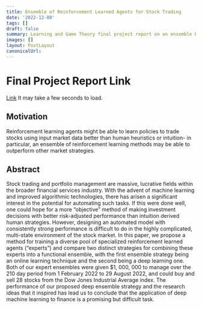 ```yaml
---
title: Ensemble of Reinforcement Learned Agents for Stock Trading
date: '2022-12-08'
tags: []
draft: false
summary: Learning and Game Theory final project report on an ensemble based strategy for stock trading
images: []
layout: PostLayout
canonicalUrl:
---
```


# Final Project Report Link

[Link](https://drive.google.com/file/d/1a1-lIpUjq50Z4uJPtIhHGSBI_z9r2B4z/view) It may take a few seconds to load.

## Motivation

Reinforcement learning agents might be able to learn policies to trade stocks using input market data better than human heuristics or intuition- in particular,
an ensemble of reinforcement learning methods may be able to outperform other market strategies.

## Abstract

Stock trading and portfolio management are massive, lucrative fields within the broader
financial services industry. With the advent of machine learning and improved algorithmic
technologies, there has arisen a significant interest in the potential for automating such tasks.
If this were done well, one could hope for a more “objective” method of making investment
decisions with better risk-adjusted performance than intuition derived human strategies.
However, designing an automated model with consistently strong performance is difficult to
do in the highly complicated, multi-state environment of the stock market. In this paper,
we propose a method for training a diverse pool of specialized reinforcement learned agents
(“experts”) and compare two distinct strategies for combining these experts into a functional
ensemble, with the first ensemble strategy being an online learning technique and the second
being a deep learning one. Both of our expert ensembles were given $1, 000, 000 to manage
over the 210 day period from 1 February 2022 to 29 August 2022, and could buy and sell
28 stocks from the Dow Jones Industrial Average index. The performance of our proposed
deep ensemble strategy and the research ideas that it inspired has lead us to conclude that
the application of deep machine learning to finance is a promising but difficult task.
